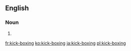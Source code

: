 ==English==

===Noun===
{{en-noun|sg=[[kick]]-[[boxing]]|-}}

# {{alternative spelling of|kickboxing}}

[[fr:kick-boxing]]
[[ko:kick-boxing]]
[[ja:kick-boxing]]
[[pl:kick-boxing]]